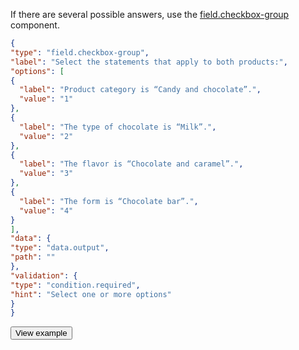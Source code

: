 If there are several possible answers, use the [field.checkbox-group](/docs-new/template-builder/reference/field.checkbox-group) component.

  <Cut title="Show code">

  ```json
  {
"type": "field.checkbox-group",
"label": "Select the statements that apply to both products:",
"options": [
  {
    "label": "Product category is “Candy and chocolate”.",
    "value": "1"
  },
  {
    "label": "The type of chocolate is “Milk”.",
    "value": "2"
  },
  {
    "label": "The flavor is “Chocolate and caramel”.",
    "value": "3"
  },
  {
    "label": "The form is “Chocolate bar”.",
    "value": "4"
  }
],
"data": {
  "type": "data.output",
  "path": ""
},
"validation": {
  "type": "condition.required",
  "hint": "Select one or more options"
}
  }
  ```

  </Cut>

  <Button themeColor="light" view="default" size="l" type="link" url="https://ya.cc/t/swfEubVh3ttCg3">View example</Button>
